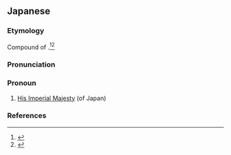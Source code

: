 ==Japanese==
{{ja-kanjitab|天|皇|陛|下}}

===Etymology===
Compound of {{compound|lang=ja|sort=てんのうへいか|天皇|tr1=tennō|t1=emperor|陛下|tr2=heika|t2=majesty}}.<ref name="KDJ">{{R:Kokugo Dai Jiten}}</ref><ref name="DJR">{{R:Daijirin}}</ref>

===Pronunciation===
{{ja-pron|yomi=o|てんのう へいか|acc=5|acc_ref=DJR}}

===Pronoun===
{{ja-pos|pronoun|^てんのう ^へいか|hhira=てんわうへいか}}

# [[His Imperial Majesty]] (of Japan)
#: {{ja-usex|'''天皇陛下'''がお召し上がりになる食事は、宮中料理人によって作られます。|^'''てんのう ^へいか''' が おめしあがり に なる しょくじ は、 きゅうちゅう りょうりにん に よって つくられます。|The cuisine for '''His Imperial Majesty''' is prepared by the palace chef.}}

===References===
<references/>